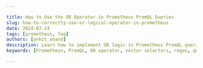 ```yaml
---

title: How to Use the OR Operator in Prometheus PromQL Queries
slug: how-to-correctly-use-or-logical-operator-in-prometheus
date: 2024-07-24
tags: [prometheus, faq]
authors: [ankit_anand]
description: Learn how to implement OR logic in Prometheus PromQL queries using regex, vector selectors, and advanced techniques for efficient data querying.
keywords: [Prometheus, PromQL, OR operator, vector selectors, regex, query optimization]

---
```


<head>
<script
  type="application/ld+json"
  dangerouslySetInnerHTML={{ __html: JSON.stringify({
    "@context": "https://schema.org",
    "@type": "TechArticle",
    "headline": "How to Use the OR Operator in Prometheus PromQL Queries",
    "alternativeHeadline": "Mastering OR Logic in Prometheus PromQL Queries",
    "author": {
      "@type": "Person",
      "name": "Ankit Anand"
    },
    "publisher": {
      "@type": "Organization",
      "name": "SigNoz",
      "logo": {
        "@type": "ImageObject",
        "url": "https://signoz.io/img/SigNozLogo-orange.svg"
      }
    },
    "datePublished": "2024-07-24T00:00:00Z",
    "dateModified": "2024-07-24T00:00:00Z",
    "mainEntityOfPage": {
      "@type": "WebPage",
      "@id": "https://signoz.io/guides/how-to-correctly-use-or-logical-operator-in-prometheus/"
    },
    "description": "Learn how to implement OR logic in Prometheus PromQL queries using regex, vector selectors, and advanced techniques for efficient data querying.",
    "keywords": "Prometheus, PromQL, OR operator, vector selectors, regex, query optimization",
    "articleSection": "Technology",
    "inLanguage": "en",
    "isPartOf": {
      "@type": "Blog",
      "name": "SigNoz Blog",
      "url": "https://signoz.io/blog/"
    },
    "about": [
      {
        "@type": "Thing",
        "name": "Prometheus",
        "description": "An open-source monitoring and alerting toolkit designed for reliability and scalability."
      },
      {
        "@type": "Thing",
        "name": "PromQL",
        "description": "Prometheus Query Language used to query and analyze metrics."
      },
      {
        "@type": "Thing",
        "name": "OR Operator",
        "description": "Logical operator used to combine multiple conditions in Prometheus queries."
      },
      {
        "@type": "Thing",
        "name": "Regex",
        "description": "A sequence of characters that define a search pattern, often used for string matching within Prometheus queries."
      }
    ],
    "mentions": [
      {
        "@type": "SoftwareApplication",
        "name": "Prometheus",
        "applicationCategory": "Monitoring Tool"
      },
      {
        "@type": "SoftwareApplication",
        "name": "SigNoz",
        "applicationCategory": "Observability Platform"
      }
    ],
    "mainEntity": {
      "@type": "FAQPage",
      "mainEntity": [
        {
          "@type": "Question",
          "name": "Why doesn't Prometheus have a direct OR operator?",
          "acceptedAnswer": {
            "@type": "Answer",
            "text": "Prometheus prioritizes performance and simplicity in its query language. The regex-based approach offers flexibility without adding complexity to the core language."
          }
        },
        {
          "@type": "Question",
          "name": "How does regex performance compare to other query methods in Prometheus?",
          "acceptedAnswer": {
            "@type": "Answer",
            "text": "Regex can be slower, especially with complex patterns or large datasets. For simple OR conditions, the performance impact is usually negligible. However, for high-cardinality data or frequent queries, consider alternative approaches or query optimization."
          }
        },
        {
          "@type": "Question",
          "name": "Can I use OR logic across different metrics in Prometheus?",
          "acceptedAnswer": {
            "@type": "Answer",
            "text": "Yes, you can use OR logic across different metrics using binary operators or functions like `or` and `unless`. However, ensure that the resulting time series are compatible for the operation you're performing."
          }
        },
        {
          "@type": "Question",
          "name": "Are there any limitations to using regex for OR operations in large-scale deployments?",
          "acceptedAnswer": {
            "@type": "Answer",
            "text": "In large-scale deployments, complex regex patterns can lead to increased query execution time and resource usage. Consider using recording rules, federation, or alternative query structures for frequently used complex OR logic in high-volume environments."
          }
        }
      ]
    },
    "tutorial": {
      "@type": "HowTo",
      "name": "Using the OR Operator in Prometheus PromQL Queries",
      "step": [
        {
          "@type": "HowToStep",
          "name": "Use Regex for OR Logic",
          "text": "Implement OR logic using regex within vector selectors. Example: `{job=~\"job1|job2\"}`."
        },
        {
          "@type": "HowToStep",
          "name": "Combine Multiple Label Values",
          "text": "Extend the regex pattern to combine multiple label values. Example: `{environment=~\"production|staging\", instance=~\"server1|server2\"}`."
        },
        {
          "@type": "HowToStep",
          "name": "Use Advanced Techniques",
          "text": "Employ the `unless` operator, scalar comparisons, and subqueries for more complex scenarios."
        },
        {
          "@type": "HowToStep",
          "name": "Optimize Queries",
          "text": "Optimize queries by starting with specific conditions, using regex sparingly, and avoiding overcomplicated queries."
        },
        {
          "@type": "HowToStep",
          "name": "Troubleshoot OR Queries",
          "text": "Address common issues by ensuring proper regex syntax, verifying label names and values, and analyzing query execution time."
        }
      ]
    }
  }) }}
/>
</head>

Prometheus Query Language (PromQL) is a powerful tool for querying time-series data, but it lacks a direct OR operator. This limitation often confuses users seeking to combine multiple conditions in their queries. Fear not—there are effective ways to implement OR logic in Prometheus. Let's explore how to achieve this functionality and optimize your PromQL queries.

## Understanding PromQL and Logical Operators

PromQL serves as the primary interface for querying Prometheus, a popular open-source monitoring and alerting system. It allows users to select and aggregate time series data in real-time. Logical operators play a crucial role in constructing complex queries, enabling you to filter and combine data based on specific criteria.

Vector selectors form the foundation of PromQL queries. They allow you to select time series based on label matchers. However, unlike some other query languages, PromQL doesn't provide a straightforward OR operator for combining multiple conditions.

## The OR Operator in Prometheus

While Prometheus doesn't offer a direct OR operator, it provides alternative methods to achieve OR-like functionality. The most common approach involves using regular expressions (regex) within vector selectors.

Here's a simple example of how to use regex to implement OR logic:

```
{job=~"job1|job2"}

```

This query selects time series where the `job` label matches either "job1" or "job2". The `=~` operator indicates a regex match, and the pipe symbol (`|`) acts as the OR operator within the regex.

## Implementing OR Logic in Prometheus Queries

To combine multiple label values using OR logic, you can extend the regex pattern:

```
{environment=~"production|staging", instance=~"server1|server2"}

```

This query selects time series where the `environment` is either "production" or "staging" AND the `instance` is either "server1" or "server2".

**Note**: While regex offers flexibility, it can impact query performance—especially with large datasets or complex patterns. Use it judiciously and consider query optimization techniques for production environments.

### Advanced OR Techniques

For more complex scenarios, Prometheus offers additional operators and techniques:

1. The `unless` operator: Use it to exclude certain time series from your results.

```
{job="application"} unless {status="maintenance"}

```

1. Scalar comparisons: Combine `or` with boolean conditions for numeric comparisons.

```
(node_memory_usage > 90) or (node_cpu_usage > 80)

```

1. Subqueries: Employ them for OR-like operations across different time ranges.

```
max_over_time(node_cpu_usage[5m]) > 80 or max_over_time(node_memory_usage[5m]) > 90

```

## Best Practices for OR Logic in PromQL

To maintain efficient and readable queries:

1. **Optimize first**: Start with the most specific conditions to reduce the dataset early in the query.
2. **Use regex sparingly**: For simple OR conditions, regex works well. For complex logic, consider alternative approaches.
3. **Avoid overcomplication**: Break down complex queries into smaller, manageable parts.
4. **Leverage label naming conventions**: Consistent labeling can simplify OR logic implementation.

## Troubleshooting OR Queries in Prometheus

Common issues when implementing OR logic include:

- **Syntax errors**: Ensure proper regex syntax and escaping of special characters.
- **Unexpected results**: Verify label names and values; use Prometheus's graph interface for visual debugging.
- **Performance problems**: Analyze query execution time; consider using the `topk` or `bottomk` functions to limit result sets.

To refactor inefficient OR queries:

1. Replace complex regex with multiple vector selectors where possible.
2. Use aggregation operators to combine results from simpler queries.
3. Leverage recording rules for frequently used complex queries.

## Key Takeaways

- Prometheus doesn't have a direct OR operator, but regex provides similar functionality.
- Use `{label=~"value1|value2"}` syntax for OR-like queries on label values.
- Combine regex, `unless`, and scalar comparisons for complex OR logic.
- Optimize queries and be mindful of performance when using regex-based OR.

## FAQs

### Why doesn't Prometheus have a direct OR operator?

Prometheus prioritizes performance and simplicity in its query language. The regex-based approach offers flexibility without adding complexity to the core language.

### How does regex performance compare to other query methods in Prometheus?

Regex can be slower, especially with complex patterns or large datasets. For simple OR conditions, the performance impact is usually negligible. However, for high-cardinality data or frequent queries, consider alternative approaches or query optimization.

### Can I use OR logic across different metrics in Prometheus?

Yes, you can use OR logic across different metrics using binary operators or functions like `or` and `unless`. However, ensure that the resulting time series are compatible for the operation you're performing.

### Are there any limitations to using regex for OR operations in large-scale deployments?

In large-scale deployments, complex regex patterns can lead to increased query execution time and resource usage. Consider using recording rules, federation, or alternative query structures for frequently used complex OR logic in high-volume environments.

## Enhance Your Monitoring with SigNoz

While Prometheus offers powerful monitoring capabilities, managing retention and scaling can become challenging as your infrastructure grows. SigNoz provides a comprehensive monitoring solution that builds upon Prometheus' strengths while addressing its limitations.

<GetStartedSigNoz />

With SigNoz, you can:
- Scale your monitoring infrastructure effortlessly
- Access advanced querying and visualization capabilities
- Benefit from integrated tracing and logging alongside metrics.
- Get high performance with the clickhouse database
- Take advantage of SigNoz's exceptional exception monitoring capabilities